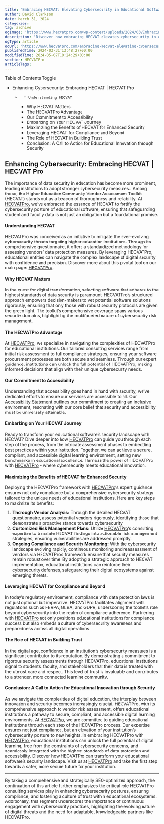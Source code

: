 ```yaml
---
title: 'Embracing HECVAT: Elevating Cybersecurity in Educational Software'
author: David Clarkson
date: March 31, 2024
categories: 
tag: archive
ogImage: 'https://www.hecvatpro.com/wp-content/uploads/2024/03/Embracing-HECVAT_-Elevating-Cybersecurity-in-Educational-Software-1024x536.jpg'
description: 'Discover how embracing HECVAT elevates cybersecurity in educational software. Streamline protection for educational institutions today!'
ogType: article
ogUrl: 'https://www.hecvatpro.com/embracing-hecvat-elevating-cybersecurity-in-educational-software/'
publishedTime: 2024-03-31T13:48:27+00:00
modifiedTime: 2024-05-07T10:24:29+00:00
section: HECVATPro
articleTags: 
---
```


Table of Contents
Toggle
  * Enhancing Cybersecurity: Embracing HECVAT | HECVAT Pro
    *       * Understanding HECVAT
      * Why HECVAT Matters
      * The HECVATPro Advantage
      * Our Commitment to Accessibility
      * Embarking on Your HECVAT Journey
      * Maximizing the Benefits of HECVAT for Enhanced Security
      * Leveraging HECVAT for Compliance and Beyond
      * The Role of HECVAT in Building Trust
      * Conclusion: A Call to Action for Educational Innovation through Security
## Enhancing Cybersecurity: Embracing HECVAT | HECVAT Pro
The importance of data security in education has become more prominent, leading institutions to adopt stronger cybersecurity measures.. Among these, the Higher Education Community Vendor Assessment Toolkit (HECVAT) stands out as a beacon of thoroughness and reliability. At [HECVATPro](https://www.hecvatpro.com/), we’ve embraced the essence of HECVAT to fortify the cybersecurity posture of educational software, ensuring that safeguarding student and faculty data is not just an obligation but a foundational promise.
#### Understanding HECVAT
HECVATPro was conceived as an initiative to mitigate the ever-evolving cybersecurity threats targeting higher education institutions. Through its comprehensive questionnaire, it offers a standardized methodology for assessing vendors’ data protection measures. By leveraging HECVATPro, educational entities can navigate the complex landscape of digital security with confidence and precision. Discover more about this pivotal tool on our main page: [HECVATPro](https://www.hecvatpro.com/).
#### Why HECVAT Matters
In the quest for digital transformation, selecting software that adheres to the highest standards of data security is paramount. HECVATPro’s structured approach empowers decision-makers to vet potential software solutions rigorously, ensuring that only those with robust security protocols are given the green light. The toolkit’s comprehensive coverage spans various security domains, highlighting the multifaceted nature of cybersecurity risk management.
#### The HECVATPro Advantage
At [HECVATPro](https://www.hecvatpro.com/), we specialize in navigating the complexities of HECVATPro for educational institutions. Our tailored consulting services range from initial risk assessment to full compliance strategies, ensuring your software procurement processes are both secure and seamless. Through our expert guidance, institutions can unlock the full potential of HECVATPro, making informed decisions that align with their unique cybersecurity needs.
#### Our Commitment to Accessibility
Understanding that accessibility goes hand in hand with security, we’ve dedicated efforts to ensure our services are accessible to all. Our [Accessibility Statement](https://www.hecvatpro.com/accessibility-statement/) outlines our commitment to creating an inclusive environment, resonating with our core belief that security and accessibility must be universally attainable.
#### Embarking on Your HECVAT Journey
Ready to transform your educational software’s security landscape with HECVAT? Dive deeper into how [HECVATPro](https://www.hecvatpro.com/) can guide you through each step of the process, from the intricate assessment phases to embedding best practices within your institution. Together, we can achieve a secure, compliant, and accessible digital learning environment, setting new benchmarks in educational excellence.
Harness the power of HECVATPro with [HECVATPro](https://www.hecvatpro.com/) – where cybersecurity meets educational innovation.
#### Maximizing the Benefits of HECVAT for Enhanced Security
Deploying the HECVATPro framework with [HECVATPro](https://www.hecvatpro.com/)‘s expert guidance ensures not only compliance but a comprehensive cybersecurity strategy tailored to the unique needs of educational institutions. Here are key steps to maximize its benefits:
  1. **Thorough Vendor Analysis:** Through the detailed HECVAT questionnaire, assess potential vendors rigorously, identifying those that demonstrate a proactive stance towards cybersecurity.
  2. **Customized Risk Management Plans:** Utilize [HECVATPro](https://www.hecvatpro.com/)‘s consulting expertise to translate HECVAT findings into actionable risk management strategies, ensuring vulnerabilities are addressed promptly.
  3. **Ongoing Compliance and Security Monitoring:** With the cybersecurity landscape evolving rapidly, continuous monitoring and reassessment of vendors via HECVATPro’s framework ensure that security measures remain robust over time.
By adopting a strategic approach to HECVAT implementation, educational institutions can reinforce their cybersecurity defenses, safeguarding their digital ecosystems against emerging threats.
#### Leveraging HECVAT for Compliance and Beyond
In today’s regulatory environment, compliance with data protection laws is not just optional but imperative. HECVATPro facilitates alignment with regulations such as FERPA, GLBA, and GDPR, underscoring the toolkit’s role beyond cybersecurity into the realm of compliance adherence.
Partnering with [HECVATPro](https://www.hecvatpro.com/) not only positions educational institutions for compliance success but also embeds a culture of cybersecurity awareness and preparedness across all digital operations.
#### The Role of HECVAT in Building Trust
In the digital age, confidence in an institution’s cybersecurity measures is a significant contributor to its reputation. By demonstrating a commitment to rigorous security assessments through HECVATPro, educational institutions signal to students, faculty, and stakeholders that their data is treated with the utmost care and respect. This level of trust is invaluable and contributes to a stronger, more connected learning community.
#### Conclusion: A Call to Action for Educational Innovation through Security
As we navigate the complexities of digital education, the interplay between innovation and security becomes increasingly crucial. HECVATPro, with its comprehensive approach to vendor risk assessment, offers educational institutions a pathway to secure, compliant, and accessible digital learning environments.
At [HECVATPro](https://www.hecvatpro.com/), we are committed to guiding educational institutions through each step of the HECVATPro process. Our expertise ensures not just compliance, but an elevation of your institution’s cybersecurity posture to new heights.
In embracing HECVATPro with [HECVATPro](https://www.hecvatpro.com/), educational institutions can unlock the full potential of digital learning, free from the constraints of cybersecurity concerns, and seamlessly integrated with the highest standards of data protection and accessibility.
Discover how HECVATPro can transform your educational software’s security landscape. Visit us at [HECVATPro](https://www.hecvatpro.com/) and take the first step towards a safer, more secure future for your institution.
* * *
By taking a comprehensive and strategically SEO-optimized approach, the continuation of this article further emphasizes the critical role HECVATPro consulting services play in enhancing cybersecurity postures, ensuring compliance, and fostering a culture of trust within educational ecosystems. Additionally, this segment underscores the importance of continuous engagement with cybersecurity practices, highlighting the evolving nature of digital threats and the need for adaptable, knowledgeable partners like HECVATPro.